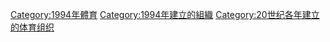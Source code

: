 {{Cat topic in year| topic=建立的体育组织| year=1994}}

[[Category:1994年體育|Category:1994年體育]]
[[Category:1994年建立的組織|Category:1994年建立的組織]]
[[Category:20世纪各年建立的体育组织|Category:20世纪各年建立的体育组织]]